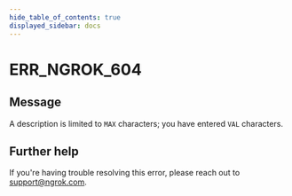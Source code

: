 ```yaml
---
hide_table_of_contents: true
displayed_sidebar: docs
---
```



# ERR_NGROK_604

## Message

A description is limited to `MAX` characters; you have entered `VAL` characters.

<ErrorDetails error="err_ngrok_604" />

## Further help

If you're having trouble resolving this error, please reach out to [support@ngrok.com](mailto:support@ngrok.com?subject=Help%20with%20ERR_NGROK_604).
